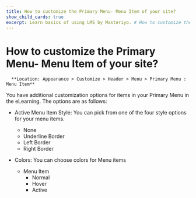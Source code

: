 ---
title: How to customize the Primary Menu- Menu Item of your site?
show_child_cards: true
excerpt: Learn basics of using LMS by Masteriyo. # How to customize the Primary Menu- Menu Item of your site?
---

# How to customize the Primary Menu- Menu Item of your site?

      **Location: Appearance > Customize > Header > Menu > Primary Menu : Menu Item**

You have additional customization options for items in your Primary Menu in the eLearning. The options are as follows:

- Active Menu Item Style: You can pick from one of the four style options for your menu items.
  - None
  - Underline Border
  - Left Border
  - Right Border

- Colors: You can choose colors for Menu items
  - Menu Item
    - Normal
    - Hover
    - Active





